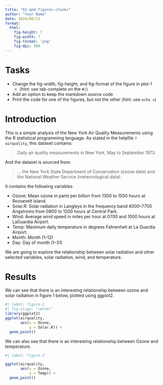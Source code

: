 ```yaml
---
title: "02-qmd-figures-chunks"
author: "Your Name"
date: 2024/06/23
format: 
  html:
    fig-height: 7
    fig-width: 7
    fig-format: 'png'
    fig-dpi: 300
---
```


# Tasks

- Change the fig-width, fig-height, and fig-format of the figure in plot-1
  - (hint: use tab-complete on the `#|`)
- Add an option to keep the markdown source code 
- Print the code for one of the figures, but not the other (hint: use `echo = `)

# Introduction

This is a simple analysis of the New York Air Quality Measurements using the R statistical programming language. As stated in the helpfile `?airquality`, this dataset contains:

> Daily air quality measurements in New York, May to September 1973.

And the dataset is sourced from:

> ... the New York State Department of Conservation (ozone data) and the National Weather Service (meteorological data).

It contains the following variables

- Ozone: Mean ozone in parts per billion from 1300 to 1500 hours at Roosevelt Island.
- Solar.R: Solar radiation in Langleys in the frequency band 4000–7700 Angstroms from 0800 to 1200 hours at Central Park.
- Wind: Average wind speed in miles per hour at 0700 and 1000 hours at LaGuardia Airport.
- Temp: Maximum daily temperature in degrees Fahrenheit at La Guardia Airport.
- Month: Month (1--12)
- Day: Day of month (1--31)

We are going to explore the relationship between solar radiation and other selected variables, solar radiation, wind, and temperature.

# Results

We can see that there is an interesting relationship between ozone and solar radiation in figure 1 below, plotted using ggplot2.

```r
#| label: figure-1
#| fig-align: "center"
library(ggplot2)
ggplot(airquality,
       aes(x = Ozone,
           y = Solar.R)) + 
  geom_point()

```

We can also see that there is an interesting relationship between Ozone and temperature.

```r
#| label: figure-2

ggplot(airquality,
       aes(x = Ozone,
           y = Temp)) + 
  geom_point()

```

